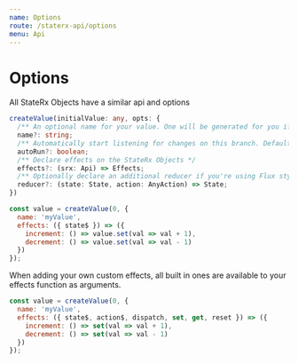 ```yaml
---
name: Options
route: /staterx-api/options
menu: Api
---
```


# Options

All StateRx Objects have a similar api and options

```ts
createValue(initialValue: any, opts: {
  /** An optional name for your value. One will be generated for you if not provided. */
  name?: string;
  /** Automatically start listening for changes on this branch. Defaults to true. */
  autoRun?: boolean;
  /** Declare effects on the StateRx Objects */
  effects?: (srx: Api) => Effects;
  /** Optionally declare an additional reducer if you're using Flux style architecture. */
  reducer?: (state: State, action: AnyAction) => State;
})
```

```js
const value = createValue(0, {
  name: 'myValue',
  effects: ({ state$ }) => ({
    increment: () => value.set(val => val + 1),
    decrement: () => value.set(val => val - 1)
  })
});
```

When adding your own custom effects, all built in ones are available to your effects function as arguments.

```js
const value = createValue(0, {
  name: 'myValue',
  effects: ({ state$, action$, dispatch, set, get, reset }) => ({
    increment: () => set(val => val + 1),
    decrement: () => set(val => val - 1)
  })
});
```
